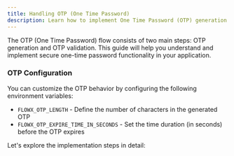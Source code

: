 ```yaml
---
title: Handling OTP (One Time Password)
description: Learn how to implement One Time Password (OTP) generation and validation using the notifications plugin, including configuration and step-by-step flow.
---
```


The OTP (One Time Password) flow consists of two main steps: OTP generation and OTP validation. This guide will help you understand and implement secure one-time password functionality in your application.

### OTP Configuration

You can customize the OTP behavior by configuring the following environment variables:

* `FLOWX_OTP_LENGTH` - Define the number of characters in the generated OTP
* `FLOWX_OTP_EXPIRE_TIME_IN_SECONDS` - Set the time duration (in seconds) before the OTP expires

Let's explore the implementation steps in detail:

<Card title="Generate OTP" href="generate-otp" icon="link">
</Card>

<Card title="Validate OTP" href="validate-otp" icon="link">
</Card>